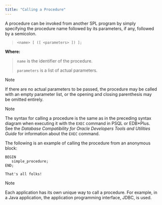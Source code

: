 ```yaml
---
title: "Calling a Procedure"
---
```


<div id="calling_a_procedure" class="registered_link"></div>


A procedure can be invoked from another SPL program by simply specifying the procedure name followed by its parameters, if any, followed by a semicolon.

> `<name> [ ([ <parameters> ]) ];`

**Where:**

> `name` is the identifier of the procedure.
> 
> `parameters` is a list of actual parameters.

<div class="note">

<div class="title">

Note

</div>

If there are no actual parameters to be passed, the procedure may be called with an empty parameter list, or the opening and closing parenthesis may be omitted entirely.

</div>

<div class="note">

<div class="title">

Note

</div>

The syntax for calling a procedure is the same as in the preceding syntax diagram when executing it with the `EXEC` command in PSQL or EDB*Plus. See the *Database Compatibility for Oracle Developers Tools and Utilities Guide* for information about the `EXEC` command.

</div>

The following is an example of calling the procedure from an anonymous block:

``` text
BEGIN
   simple_procedure;
END;

That's all folks!
```

<div class="note">

<div class="title">

Note

</div>

Each application has its own unique way to call a procedure. For example, in a Java application, the application programming interface, JDBC, is used.

</div>
